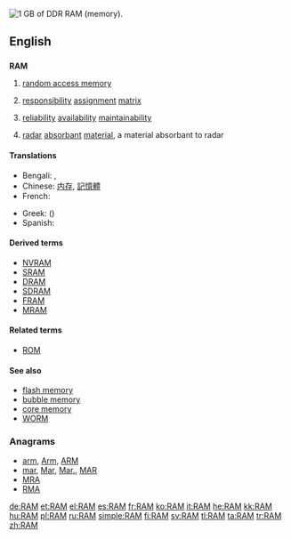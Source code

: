 [[Image:DDR RAM-2.jpg|thumb|right|1 [[GB]] of [[DDR]] RAM (memory).]]
{{also|ram|Ram}}
==English==

==={{acronym-old|en}}===
'''RAM'''
{{wikipedia}}

# {{context|electronics|computing|lang=en}} [[random access memory]]
# {{context|project management|lang=en}} [[responsibility]] [[assignment]] [[matrix]]
# {{context|risk management|lang=en}} [[reliability]] [[availability]] [[maintainability]]
# {{context|military|lang=en}} [[radar]] [[absorbant]] [[material]], a material absorbant to radar

====Translations====
{{trans-top|random access memory}}
* Bengali: {{t|bn|র‌্যান্ডম অ্যাকসেস মেমরি|sc=Beng}}, {{t|bn|র‌্যাম|sc=Beng}}
* Chinese: [[内存]], [[記憶體]]
* French: {{t|fr|mémoire RAM|f}}
{{trans-mid}}
* Greek: {{t|el|ΜΤΠ|f}} ({{t+|el|μνήμη τυχαίας προσπέλασης|f}})
* Spanish: {{t+|es|RAM|f}}
{{trans-bottom}}

====Derived terms====
* [[NVRAM]]
* [[SRAM]]
* [[DRAM]]
* [[SDRAM]]
* [[FRAM]]
* [[MRAM]]

====Related terms====
* [[ROM]]

====See also====
* [[flash memory]]
* [[bubble memory]]
* [[core memory]]
* [[WORM]]

===Anagrams===
* [[arm#English|arm]], [[Arm#English|Arm]], [[ARM#English|ARM]]
* [[mar#English|mar]], [[Mar#English|Mar]], [[Mar.#English|Mar.]], [[MAR#English|MAR]]
* [[MRA#English|MRA]]
* [[RMA#English|RMA]]

[[de:RAM]]
[[et:RAM]]
[[el:RAM]]
[[es:RAM]]
[[fr:RAM]]
[[ko:RAM]]
[[it:RAM]]
[[he:RAM]]
[[kk:RAM]]
[[hu:RAM]]
[[pl:RAM]]
[[ru:RAM]]
[[simple:RAM]]
[[fi:RAM]]
[[sv:RAM]]
[[tl:RAM]]
[[ta:RAM]]
[[tr:RAM]]
[[zh:RAM]]